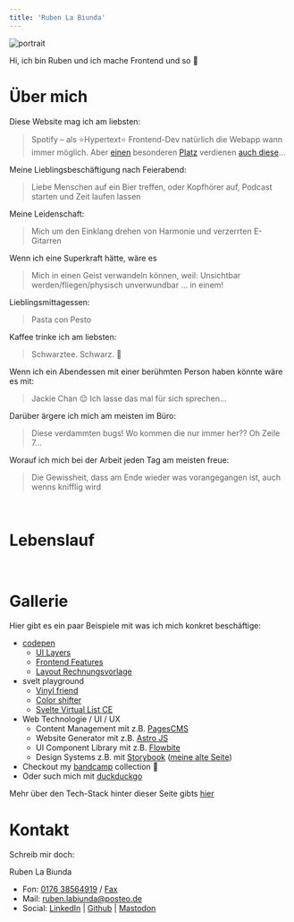 ```yaml
---
title: 'Ruben La Biunda'
---
```


<style class="text-center"></style>

![portrait](/portrait2.jpg#img-sm)

<style class="text-center"></style>

Hi, ich bin Ruben und ich mache Frontend und so 👋

# Über mich

Diese Website mag ich am liebsten:

> Spotify – als ⭐Hypertext⭐ Frontend-Dev natürlich die Webapp wann immer möglich. Aber [einen](https://motherfuckingwebsite.com/) besonderen [Platz](https://ultimatemotherfuckingwebsite.com/) verdienen [auch diese](https://www.csszengarden.com/)…

Meine Lieblingsbeschäftigung nach Feierabend:

> Liebe Menschen auf ein Bier treffen, oder Kopfhörer auf, Podcast starten und Zeit laufen lassen

Meine Leidenschaft:

> Mich um den Einklang drehen von Harmonie und verzerrten E-Gitarren

Wenn ich eine Superkraft hätte, wäre es

> Mich in einen Geist verwandeln können, weil: Unsichtbar werden/fliegen/physisch unverwundbar … in einem!

Lieblingsmittagessen:

> Pasta con Pesto

Kaffee trinke ich am liebsten:

> Schwarztee. Schwarz. 🖤

Wenn ich ein Abendessen mit einer berühmten Person haben könnte wäre es mit:

> Jackie Chan 😌 Ich lasse das mal für sich sprechen…

Darüber ärgere ich mich am meisten im Büro:

> Diese verdammten bugs! Wo kommen die nur immer her?? Oh Zeile 7…

Worauf ich mich bei der Arbeit jeden Tag am meisten freue:

> Die Gewissheit, dass am Ende wieder was vorangegangen ist, auch wenns knifflig wird

<br page/>

# Lebenslauf


<CV />

<br page/>

# Gallerie

Hier gibt es ein paar Beispiele mit was ich mich konkret beschäftige:

- [codepen][cp]
  - [UI Layers](https://codepen.io/Breaker222/pen/ZVOBVG)
  - [Frontend Features](https://codepen.io/Breaker222/pen/JjdwGav)
  - [Layout Rechnungsvorlage](https://codepen.io/Breaker222/pen/xxmrENW)
- svelt playground
  - [Vinyl friend](https://svelte.dev/playground/3e20cf8d6003497c8327737cf693af8f)
  - [Color shifter](https://svelte.dev/playground/172df99cf58242309ea8410bcc2f2eed?version=5.34.9)
  - [Svelte Virtual List CE](https://svelte.dev/playground/64a0fb4a44ad43d187a6ecd22411516a?version=5.34.9)
- Web Technologie / UI / UX
  - Content Management mit z.B. [PagesCMS](https://pagescms.org/)
  - Website Generator mit z.B. [Astro JS](https://astro.build/)
  - UI Component Library mit z.B. [Flowbite](https://flowbite.com/)
  - Design Systems z.B. mit [Storybook][sbjs] ([meine alte Seite][sb])
- Checkout my [bandcamp][bc] collection 🎵
- Oder such mich mit [duckduckgo](https://duckduckgo.com/?t=ffab&q=ruben+la+biunda)

[cp]: https://codepen.io/Breaker222/pens/showcase
[bc]: https://bandcamp.com/ironbizkit222
[sbjs]: https://storybook.js.org/
[sb]: https://conductor-polecat-71274.netlify.app/

Mehr über den Tech-Stack hinter dieser Seite gibts [hier](/about)

# Kontakt

Schreib mir doch:

Ruben La Biunda  
- Fon: [0176 38564919][tel] / [Fax][fax]  
- Mail: [ruben.labiunda@posteo.de][mail]  
- Social: [LinkedIn][li] | [Github][gh] | [Mastodon][ma]

[tel]: tel:+4917638564919
[fax]: https://openmoji.org/library/emoji-1F4E0/
[mail]: mailto:ruben.labiunda@posteo.de
[li]: https://www.linkedin.com/in/ruben-la-biunda-a142537a/
[gh]: https://github.com/gitbreaker222
[ma]: https://chaos.social/@Breaker222